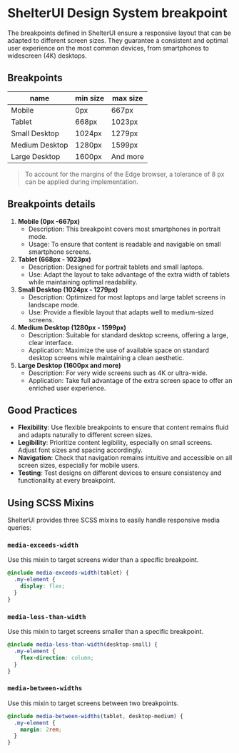 
<Meta title="Fondations/Breakpoint" />

# ShelterUI Design System breakpoint

The breakpoints defined in ShelterUI ensure a responsive layout that can be adapted to different screen sizes.
They guarantee a consistent and optimal user experience on the most common devices, from smartphones to widescreen (4K) desktops.

## Breakpoints

<table>
  <thead>
    <tr>
      <th>name</th>
      <th>min size</th>
      <th>max size</th>
    </tr>
  </thead>
  <tbody>
    <tr>
      <td>Mobile</td>
      <td>0px</td>
      <td>667px</td>
    </tr>
    <tr>
      <td>Tablet</td>
      <td>668px</td>
      <td>1023px</td>
    </tr>
    <tr>
      <td>Small Desktop</td>
      <td>1024px</td>
      <td>1279px</td>
    </tr>
    <tr>
      <td>Medium Desktop</td>
      <td>1280px</td>
      <td>1599px</td>
    </tr>
    <tr>
      <td>Large Desktop</td>
      <td>1600px</td>
      <td>And more</td>
    </tr>
  </tbody>
</table>

> To account for the margins of the Edge browser, a tolerance of 8 px can be applied during implementation.

## Breakpoints details

1. **Mobile (0px -667px)**
   - Description: This breakpoint covers most smartphones in portrait mode.
   - Usage: To ensure that content is readable and navigable on small smartphone screens.
2. **Tablet (668px - 1023px)**
   - Description: Designed for portrait tablets and small laptops.
   - Use: Adapt the layout to take advantage of the extra width of tablets while maintaining optimal readability.
3. **Small Desktop (1024px - 1279px)**
   - Description: Optimized for most laptops and large tablet screens in landscape mode.
   - Use: Provide a flexible layout that adapts well to medium-sized screens.
4. **Medium Desktop (1280px - 1599px)**
   - Description: Suitable for standard desktop screens, offering a large, clear interface.
   - Application: Maximize the use of available space on standard desktop screens while maintaining a clean aesthetic.
5. **Large Desktop (1600px and more)**
   - Description: For very wide screens such as 4K or ultra-wide.
   - Application: Take full advantage of the extra screen space to offer an enriched user experience.

## Good Practices

- **Flexibility**: Use flexible breakpoints to ensure that content remains fluid and adapts naturally to different screen sizes.
- **Legibility**: Prioritize content legibility, especially on small screens. Adjust font sizes and spacing accordingly.
- **Navigation**: Check that navigation remains intuitive and accessible on all screen sizes, especially for mobile users.
- **Testing**: Test designs on different devices to ensure consistency and functionality at every breakpoint.

## Using SCSS Mixins

ShelterUI provides three SCSS mixins to easily handle responsive media queries:

### `media-exceeds-width`

Use this mixin to target screens wider than a specific breakpoint.

```scss
@include media-exceeds-width(tablet) {
  .my-element {
    display: flex;
  }
}
```

### `media-less-than-width`

Use this mixin to target screens smaller than a specific breakpoint.

```scss
@include media-less-than-width(desktop-small) {
  .my-element {
    flex-direction: column;
  }
}
```

### `media-between-widths`

Use this mixin to target screens between two breakpoints.

```scss
@include media-between-widths(tablet, desktop-medium) {
  .my-element {
    margin: 2rem;
  }
}
```
